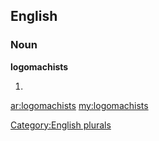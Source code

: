==English==

===Noun===
'''logomachists'''

# {{plural of|[[logomachist]]}}

[[Category:English plurals]]

[[ar:logomachists]]
[[my:logomachists]]